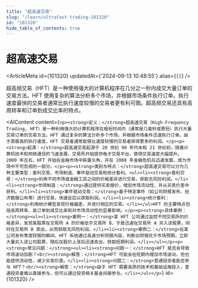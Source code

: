 ```yaml
---
title: "超高速交易"
slug: "/learn/ultrafast-trading-101320"
id: "101320"
hide_table_of_contents: true
---
```



# 超高速交易

<ArticleMeta id={101320} updatedAt={'2024-09-13 10:48:55'} alias={`[]`} />
<div className='border-solid border-b border-t-0 my-4 border-[var(--ifm-color-gray-300)]' />

超高频交易（HFT）是一种使用强大的计算机程序在几分之一秒内成交大量订单的交易方法。HFT 使用复杂的算法分析多个市场，并根据市场条件执行订单。执行速度最快的交易者通常比执行速度较慢的交易者更有利可图。超高频交易还具有高周转率和订单到成交比率的特点。

<AIContent content={`<p><strong>定义：</strong>超高速交易（High-Frequency Trading, HFT）是一种利用强大的计算机程序在极短时间内（通常是几毫秒或更短）执行大量交易订单的交易方法。HFT 通过复杂的算法分析多个市场，并根据市场条件迅速执行订单。由于其极高的执行速度，HFT 交易者通常能够比速度较慢的交易者获得更多的利润。</p><p><strong>起源：</strong>超高速交易起源于 20 世纪 90 年代末和 21 世纪初，随着计算机技术和网络通信的飞速发展，交易所开始提供电子交易平台，使得交易速度大幅提升。2000 年左右，HFT 开始在金融市场中崭露头角，并在 2008 年金融危机后迅速发展，成为市场中不可忽视的一部分。</p><p><strong>类别与特点：</strong>超高速交易可以分为几种主要类型：套利交易、市场制造、事件驱动交易和统计套利。<ul><li><strong>套利交易：</strong>利用不同市场或金融工具之间的价格差异进行交易，获取无风险利润。</li><li><strong>市场制造：</strong>通过提供买卖报价，增加市场流动性，并从买卖价差中获利。</li><li><strong>事件驱动交易：</strong>基于特定事件（如公司财报发布、经济数据公布等）进行交易，快速反应以获取利润。</li><li><strong>统计套利：</strong>利用统计模型发现价格偏差，并进行相应的交易。</li></ul>HFT 的主要特点包括高周转率、高订单到成交比率和对市场流动性的显著影响。</p><p><strong>具体案例：</strong><ul><li><strong>案例一：</strong>某 HFT 公司通过监控不同交易所的价格差异，发现某股票在交易所 A 的价格低于交易所 B，于是迅速在交易所 A 买入该股票，同时在交易所 B 卖出，从而获取无风险利润。</li><li><strong>案例二：</strong>在某公司发布季度财报的瞬间，HFT 系统通过高速分析财报内容，判断出财报优于市场预期，立即大量买入该公司股票，随后在股价上涨后迅速卖出，获取短期利润。</li></ul></p><p><strong>常见问题：</strong><ul><li><strong>问题一：</strong>HFT 是否会导致市场波动加剧？<br/><strong>解答：</strong>HFT 可能会在短期内增加市场波动，但也能提供流动性，减少买卖价差。</li><li><strong>问题二：</strong>普通投资者能否参与 HFT？<br/><strong>解答：</strong>由于 HFT 需要高昂的技术和基础设施投入，普通投资者难以直接参与，但可以通过投资相关基金间接参与。</li></ul></p>`} id={101320} />
